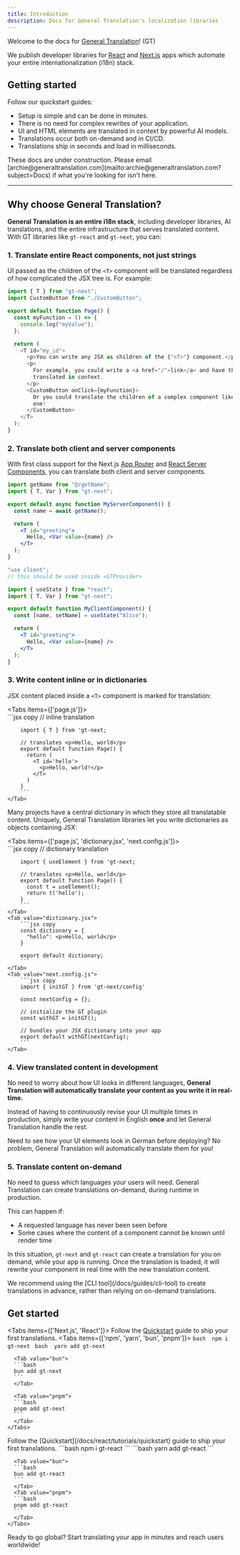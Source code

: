 ```yaml
---
title: Introduction
description: Docs for General Translation's localization libraries
---
```


Welcome to the docs for [General Translation](https://www.generaltranslation.com)! (GT)

We publish developer libraries for [React](https://react.dev) and [Next.js](https://nextjs.org) apps which automate your entire internationalization (i18n) stack.

## Getting started
Follow our quickstart guides:
<Cards>
  <Card
    title="Next.js"
    href="/docs/next/tutorials/quickstart"
  />
  <Card
    title="React"
    href="/docs/react/tutorials/quickstart"
  />
</Cards>

- Setup is simple and can be done in minutes.
- There is no need for complex rewrites of your application.
- UI and HTML elements are translated in context by powerful AI models.
- Translations occur both on-demand and in CI/CD.
- Translations ship in seconds and load in milliseconds.

<Callout>
  These docs are under construction. Please email
  [archie@generaltranslation.com](mailto:archie@generaltranslation.com?subject=Docs)
  if what you're looking for isn't here.
</Callout>

---

## Why choose General Translation?

**General Translation is an entire i18n stack**, including developer libraries, AI translations, and the entire infrastructure that serves translated content.
With GT libraries like `gt-react` and `gt-next`, you can:

### 1. Translate entire React components, not just strings

UI passed as the children of the `<T>` component will be translated regardless of how complicated the JSX tree is. For example:

```javascript title="page.js"
import { T } from "gt-next";
import CustomButton from "./CustomButton";

export default function Page() {
  const myFunction = () => {
    console.log("myValue");
  };

  return (
    <T id="my_id">
      <p>You can write any JSX as children of the {"<T>"} component.</p>
      <p>
        For example, you could write a <a href="/">link</a> and have the text be
        translated in context.
      </p>
      <CustomButton onClick={myFunction}>
        Or you could translate the children of a complex component like this
        one!
      </CustomButton>
    </T>
  );
}
```

### 2. Translate both client and server components

With first class support for the Next.js [App Router](https://nextjs.org/docs/app) and [React Server Components](https://react.dev/reference/rsc/server-components), you can translate both client and server components.

```jsx title="src/components/MyServerComponent.js" copy
import getName from "@/getName";
import { T, Var } from "gt-next";

export default async function MyServerComponent() {
  const name = await getName();

  return (
    <T id="greeting">
      Hello, <Var value={name} />
    </T>
  );
}
```

```jsx title="src/components/MyClientComponent.js" copy
"use client";
// this should be used inside <GTProvider>

import { useState } from "react";
import { T, Var } from "gt-next";

export default function MyClientComponent() {
  const [name, setName] = useState("Alice");

  return (
    <T id="greeting">
      Hello, <Var value={name} />
    </T>
  );
}
```

### 3. Write content inline or in dictionaries

JSX content placed inside a `<T>` component is marked for translation:

<Tabs items={['page.js']}>
    <Tab value="page.js">  
        ```jsx copy
        // inline translation

        import { T } from 'gt-next;

        // translates <p>Hello, world</p>
        export default function Page() {
          return (
            <T id='hello'>
              <p>Hello, world!</p>
            </T>
          )
        }
        ```
    </Tab>

</Tabs>

Many projects have a central dictionary in which they store all translatable content.
Uniquely, General Translation libraries let you write dictionaries as objects containing JSX:

<Tabs items={['page.js', 'dictionary.jsx', 'next.config.js']}>
    <Tab value="page.js">  
        ```jsx copy
        // dictionary translation

        import { useElement } from 'gt-next;

        // translates <p>Hello, world</p>
        export default function Page() {
          const t = useElement();
          return t('hello');
        }
        ```
    </Tab>
    <Tab value="dictionary.jsx">
        ```jsx copy
        const dictionary = {
          "hello": <p>Hello, world</p>
        }

        export default dictionary;
        ```
    </Tab>
    <Tab value="next.config.js">
        ```jsx copy
        import { initGT } from 'gt-next/config'

        const nextConfig = {};

        // initialize the GT plugin
        const withGT = initGT();

        // bundles your JSX dictionary into your app
        export default withGT(nextConfig);
        ```
    </Tab>

</Tabs>

### 4. View translated content in development

No need to worry about how UI looks in different languages,
**General Translation will automatically translate your content as you write it in real-time.**

Instead of having to continuously revise your UI multiple times in production,
simply write your content in English **once** and let General Translation handle the rest.

Need to see how your UI elements look in German before deploying? No problem, General Translation will automatically translate them for you!

### 5. Translate content on-demand

No need to guess which languages your users will need.
General Translation can create translations on-demand, during runtime in production.

This can happen if:

- A requested language has never been seen before
- Some cases where the content of a component cannot be known until render time

In this situation, `gt-next` and `gt-react` can create a translation for you on demand, while your app is running.
Once the translation is loaded, it will rewrite your component in real time with the new translation content.

<Callout>
  We recommend using the [CLI tool](/docs/guides/cli-tool) to create
  translations in advance, rather than relying on on-demand translations.
</Callout>

## Get started


<Tabs items={['Next.js', 'React']}>
  <Tab value="Next.js">
  Follow the [Quickstart](/docs/next/tutorials/quickstart) guide to ship your first translations.
    <Tabs items={['npm', 'yarn', 'bun', 'pnpm']}>
      <Tab value="npm">
      ```bash 
      npm i gt-next
      ``` 
      </Tab>
      <Tab value="yarn">
      ```bash 
      yarn add gt-next
      ```
      </Tab>

      <Tab value="bun">
      ```bash 
      bun add gt-next
      ```
      </Tab>

      <Tab value="pnpm">
      ```bash 
      pnpm add gt-next
      ```
      </Tab>
    </Tabs>
  </Tab>
  <Tab value="React">
  Follow the [Quickstart](/docs/react/tutorials/quickstart) guide to ship your first translations.
    <Tabs items={['npm', 'yarn', 'bun', 'pnpm']}>
      <Tab value="npm">
      ```bash 
      npm i gt-react
      ``` 
      </Tab>
      <Tab value="yarn">
      ```bash 
      yarn add gt-react
      ```
      </Tab>

      <Tab value="bun">
      ```bash 
      bun add gt-react
      ```
      </Tab>
      <Tab value="pnpm">
      ```bash 
      pnpm add gt-react
      ```
      </Tab>
    </Tabs>
  </Tab>
</Tabs>

Ready to go global? Start translating your app in minutes and reach users worldwide! 

<Cards>
  <Card
    title="Next.js Quickstart"
    href="/docs/next/tutorials/quickstart"
  />
  <Card
    title="React Quickstart"
    href="/docs/react/tutorials/quickstart"
  />
</Cards>
